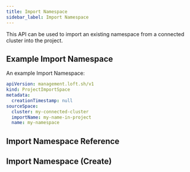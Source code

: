 ```yaml
---
title: Import Namespace
sidebar_label: Import Namespace
---
```


This API can be used to import an existing namespace from a connected cluster into the project.

## Example Import Namespace

An example Import Namespace:
```yaml
apiVersion: management.loft.sh/v1
kind: ProjectImportSpace
metadata:
  creationTimestamp: null
sourceSpace:
  cluster: my-connected-cluster
  importName: my-name-in-project
  name: my-namespace

```

## Import Namespace Reference

<Reference />

## Import Namespace (Create)

<SubResourceCreate />


